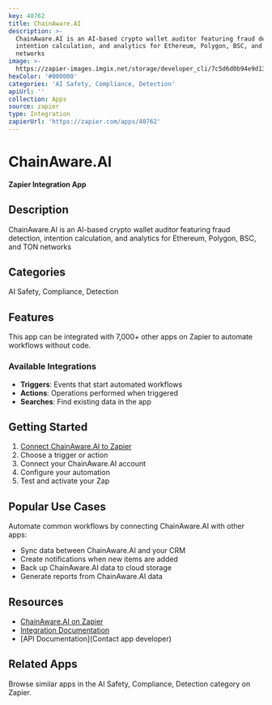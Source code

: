 ```yaml
---
key: 40762
title: ChainAware.AI
description: >-
  ChainAware.AI is an AI-based crypto wallet auditor featuring fraud detection,
  intention calculation, and analytics for Ethereum, Polygon, BSC, and TON
  networks
image: >-
  https://zapier-images.imgix.net/storage/developer_cli/7c5d6d0b94e9d1303f5be9abad0e9a2a.png?auto=format%2Ccompress&ixlib=python-3.0.0&q=50
hexColor: '#000000'
categories: 'AI Safety, Compliance, Detection'
apiUrl: ''
collection: Apps
source: zapier
type: Integration
zapierUrl: 'https://zapier.com/apps/40762'
---
```

# ChainAware.AI

**Zapier Integration App**

## Description

ChainAware.AI is an AI-based crypto wallet auditor featuring fraud detection, intention calculation, and analytics for Ethereum, Polygon, BSC, and TON networks

## Categories

AI Safety, Compliance, Detection

## Features

This app can be integrated with 7,000+ other apps on Zapier to automate workflows without code.

### Available Integrations

- **Triggers**: Events that start automated workflows
- **Actions**: Operations performed when triggered
- **Searches**: Find existing data in the app

## Getting Started

1. [Connect ChainAware.AI to Zapier](https://zapier.com/apps/40762)
2. Choose a trigger or action
3. Connect your ChainAware.AI account
4. Configure your automation
5. Test and activate your Zap

## Popular Use Cases

Automate common workflows by connecting ChainAware.AI with other apps:

- Sync data between ChainAware.AI and your CRM
- Create notifications when new items are added
- Back up ChainAware.AI data to cloud storage
- Generate reports from ChainAware.AI data

## Resources

- [ChainAware.AI on Zapier](https://zapier.com/apps/40762)
- [Integration Documentation](https://zapier.com/apps/40762/integrations)
- [API Documentation](Contact app developer)

## Related Apps

Browse similar apps in the AI Safety, Compliance, Detection category on Zapier.
